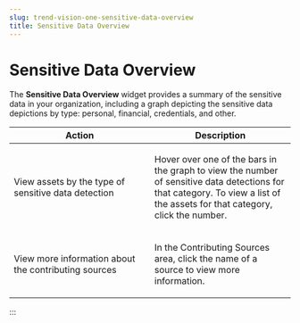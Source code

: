 ```yaml
---
slug: trend-vision-one-sensitive-data-overview
title: Sensitive Data Overview
---
```

# Sensitive Data Overview

The **Sensitive Data Overview** widget provides a summary of the sensitive data in your organization, including a graph depicting the sensitive data depictions by type: personal, financial, credentials, and other.

<table>
<colgroup>
<col style="width: 50%" />
<col style="width: 50%" />
</colgroup>
<thead>
<tr>
<th>Action</th>
<th>Description</th>
</tr>
</thead>
<tbody>
<tr>
<td><p>View assets by the type of sensitive data detection</p></td>
<td><p>Hover over one of the bars in the graph to view the number of sensitive data detections for that category. To view a list of the assets for that category, click the number.</p></td>
</tr>
<tr>
<td><p>View more information about the contributing sources</p></td>
<td><p>In the Contributing Sources area, click the name of a source to view more information.</p></td>
</tr>
</tbody>
</table>
:::
